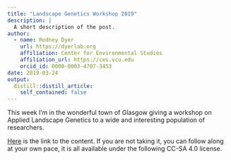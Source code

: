 ```yaml
---
title: "Landscape Genetics Workshop 2019"
description: |
  A short description of the post.
author:
  - name: Rodney Dyer
    url: https://dyerlab.org
    affiliation: Center for Environmental Studies
    affiliation_url: https://ces.vcu.edu
    orcid_id: 0000-0003-4707-3453
date: 2019-03-24
output:
  distill::distill_article:
    self_contained: false
---
```





This week I'm in the wonderful town of Glasgow giving a workshop on Applied Landscape Genetics to a wide and interesting population of researchers. 

[Here](https://drive.google.com/open?id=1DjbT-WO2pNnAb1AbofQgg1gw9JsatTrY) is the link to the content. If you are not taking it, you can follow along at your own pace, it is all available under the following CC-SA 4.0 license.<figure class="wp-block-image">

[<img src="https://rodneydyer.com/wp-content/uploads/2019/03/Screen-Shot-2019-03-24-at-5.11.33-PM-1024x263.png" alt="" class="wp-image-2261" srcset="https://rodneydyer.com/wp-content/uploads/2019/03/Screen-Shot-2019-03-24-at-5.11.33-PM-1024x263.png 1024w, https://rodneydyer.com/wp-content/uploads/2019/03/Screen-Shot-2019-03-24-at-5.11.33-PM-300x77.png 300w, https://rodneydyer.com/wp-content/uploads/2019/03/Screen-Shot-2019-03-24-at-5.11.33-PM-768x197.png 768w, https://rodneydyer.com/wp-content/uploads/2019/03/Screen-Shot-2019-03-24-at-5.11.33-PM.png 1596w" sizes="(max-width: 1024px) 100vw, 1024px" />](https://creativecommons.org/licenses/by-sa/4.0/)</figure></p>

 
 
 
